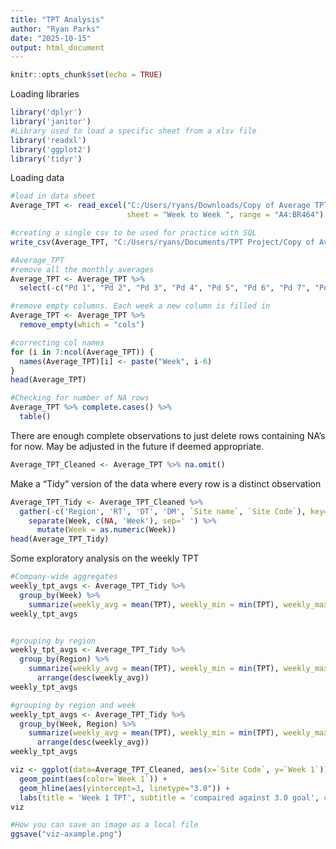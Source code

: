 ---
title: "TPT Analysis"
author: "Ryan Parks"
date: "2025-10-15"
output: html_document
---

```{r setup, include=FALSE}
knitr::opts_chunk$set(echo = TRUE)
```

Loading libraries
```{r, echo=FALSE}
library('dplyr')
library('janitor')
#Library used to load a specific sheet from a xlsv file
library('readxl')
library('ggplot2')
library('tidyr')
```

Loading data
```{r}
#load in data sheet
Average_TPT <- read_excel("C:/Users/ryans/Downloads/Copy of Average TPT Report October 13 2025 (002).xlsx",
                          sheet = "Week to Week ", range = "A4:BR464")

#creating a single csv to be used for practice with SQL
write_csv(Average_TPT, "C:/Users/ryans/Documents/TPT Project/Copy of Average TPT.csv")
```

```{r}
#Average_TPT
#remove all the monthly averages
Average_TPT <- Average_TPT %>%
  select(-c("Pd 1", "Pd 2", "Pd 3", "Pd 4", "Pd 5", "Pd 6", "Pd 7", "Pd 8", "Pd 9", "Pd 10", "Pd 11", "Pd 12"))

#remove empty columns. Each week a new column is filled in
Average_TPT <- Average_TPT %>%
  remove_empty(which = "cols")

#correcting col names
for (i in 7:ncol(Average_TPT)) {
  names(Average_TPT)[i] <- paste("Week", i-6)
}
head(Average_TPT)

#Checking for number of NA rows
Average_TPT %>% complete.cases() %>%
  table()
```

There are enough complete observations to just delete rows containing NA's for now. 
May be adjusted in the future if deemed appropriate.

```{r}
Average_TPT_Cleaned <- Average_TPT %>% na.omit()
```

Make a "Tidy" version of the data where every row is a distinct observation
```{r}
Average_TPT_Tidy <- Average_TPT_Cleaned %>%
  gather(-c('Region', 'RT', 'DT', 'DM', `Site name`, `Site Code`), key='Week', value='TPT') %>%
    separate(Week, c(NA, 'Week'), sep=' ') %>%
      mutate(Week = as.numeric(Week))
head(Average_TPT_Tidy)
```

Some exploratory analysis on the weekly TPT
```{r}
#Company-wide aggregates
weekly_tpt_avgs <- Average_TPT_Tidy %>%
  group_by(Week) %>%
    summarize(weekly_avg = mean(TPT), weekly_min = min(TPT), weekly_max = max(TPT))
weekly_tpt_avgs


#grouping by region
weekly_tpt_avgs <- Average_TPT_Tidy %>%
  group_by(Region) %>%
    summarize(weekly_avg = mean(TPT), weekly_min = min(TPT), weekly_max = max(TPT)) %>%
      arrange(desc(weekly_avg))
weekly_tpt_avgs

#grouping by region and week
weekly_tpt_avgs <- Average_TPT_Tidy %>%
  group_by(Week, Region) %>%
    summarize(weekly_avg = mean(TPT), weekly_min = min(TPT), weekly_max = max(TPT)) %>%
      arrange(desc(weekly_avg))
weekly_tpt_avgs
```


```{r}
viz <- ggplot(data=Average_TPT_Cleaned, aes(x=`Site Code`, y=`Week 1`)) +
  geom_point(aes(color=`Week 1`)) +
  geom_hline(aes(yintercept=3, linetype="3.0")) +
  labs(title = 'Week 1 TPT', subtitle = 'compaired against 3.0 goal', color = 'TPT', linetype="Goal TPT")
viz
```


```{r, include=FALSE}
#How you can save an image as a local file
ggsave("viz-axample.png")
```

